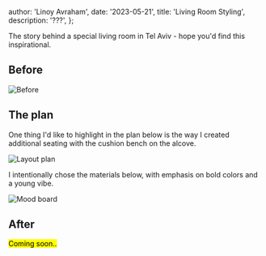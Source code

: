 
  author: 'Linoy Avraham',
  date: '2023-05-21',
  title: 'Living Room Styling',
  description: '???',
};


The story behind a special living room in Tel Aviv - hope you'd find this inspirational.

## Before

<Image src={beforeGif} alt="Before" />

## The plan

One thing I'd like to highlight in the plan below is the way I created additional seating with the cushion bench on the alcove.

<Image src={layoutPlan} alt="Layout plan" />

I intentionally chose the materials below, with emphasis on bold colors and a young vibe.

<Image src={moodBoard} alt="Mood board" />

## After

<mark>Coming soon..</mark>

